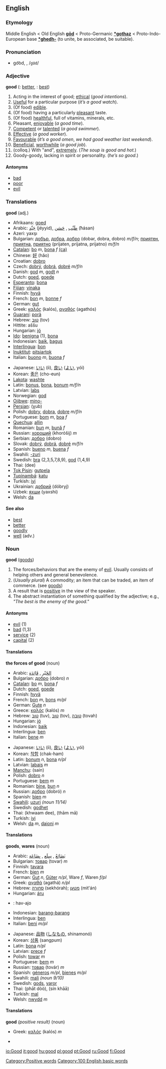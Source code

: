 ==English==
===Etymology===
Middle English < Old English '''[[gōd]]''' < Proto-Germanic '''[[*gothaz]]''' < Proto-Indo-European base '''[[*ghedh-]]''' (to unite, be associated, be suitable).

===Pronunciation===
*go͝od, {{IPAchar|/ɡʊd/}}, /<tt>gUd</tt>/

===Adjective===
'''good''' ({{compar}}: [[better]], {{superl}}: [[best]])

#Acting in the interest of good; [[ethic]]al (''good intentions'').
#[[Useful]] for a particular purpose (''it’s a good watch'').
#(Of food) [[edible]].
#(Of food) having a particularly [[pleasant]] taste.
#(Of food) [[healthful]], full of vitamins, minerals, etc.
#Pleasant, [[enjoy]]able (''a good time'').
#[[Competent]] or [[talent]]ed (''a good swimmer'').
#[[Effective]] (''a good worker'').
#[[Favourable]] (''it’s a good omen'', ''we had good weather last weekend'').
#[[Beneficial]], [[worthwhile]] (''a good job'').
#(colloq.) With "and", [[extremely]]. (''The soup is good and hot.'')
# Goody-goody, lacking in spirit or personality. (''he’s so good''.)

====Antonyms====
* [[bad]]
* [[poor]]
* [[evil]]

===Translations===

'''good''' (adj.)
{{top}}
*Afrikaans: [[goed]]
*Arabic: [[جيد|جَيِّد]] (jéyyid), [[طيب|طَيِّب]] {{IPAchar|(ʈáyyib)}}, [[حسن|حَسَن]] (‎ħásan)
*Azeri: yaxşı
*Bulgarian: [[добър]], [[добра]], [[добро]] (dobər, dobra, dobro) ''m/f/n''; [[приятен]], [[приятна]], [[приятно]] (prijaten, prijatna, prijatno) ''m/f/n''
*[[Catalan]]: [[bo]] ''m'', [[bona]] ''f'' [[:ca:bo|(ca)]] 
*Chinese: [[好]] (hăo)
*Croatian: [[dobro]]
*Czech: [[dobrý]], [[dobrá]], [[dobré]] ''m/f/n''
*Danish: [[god#Danish|god]] ''m'', [[godt]] ''n''
*Dutch: [[goed]], [[goede]]
*[[Esperanto]]: [[bona]]
*[[Fijian]]: [[vinaka]]
*Finnish: [[hyvä]]
*French: [[bon]] ''m'', [[bonne]] ''f''
*German: [[gut#German|gut]]
*Greek: [[καλός]] (kalós), [[αγαθός]] (agathós)
*[[Guaraní]]: [[porã]]
*Hebrew: [[טוב]] (tov)
*Hittite: aššu
*Hungarian: [[jó]]
*[[Ido]]: [[benigna]] (1), [[bona]]
*Indonesian: [[baik]], [[bagus]]
*[[Interlingua]]: [[bon]]
*[[Inuktitut]]: [[pitsiartok]]
*Italian: [[buono]] ''m'', [[buona]] ''f''
{{mid}}
*Japanese: [[いい]] (íi), [[良い]] ([[よい]], yói)
*Korean: [[좋은]] (cho-eun)
*[[Lakota]]: [[washte]]
*Latin: [[bonus]], [[bona]], [[bonum]] ''m/f/n''
*Latvian: [[labs]]
*Norwegian: [[god#Norwegian|god]]
*[[Ojibwe]]: [[mino-]]
*[[Persian]]: {{FAchar|[[خوب]]}} (χub)
*Polish: [[dobry]], [[dobra]], [[dobre]] ''m/f/n''
*Portuguese: [[bom]] ''m'', [[boa]] ''f''
*[[Quechua]]: [[allin]]
*Romanian: [[bun]] ''m'', [[bună]] ''f''
*Russian: [[хороший]] (khoróšij) ''m''
*Serbian: [[добро]] (dobro)
*Slovak: [[dobrý]], [[dobrá]], [[dobré]] ''m/f/n''
*Spanish: [[bueno]] ''m'', [[buena]] ''f''
*Swahili: [[-zuri]]
*Swedish: [[bra#Swedish|bra]] (2,3,5,7,8,9), [[god#Swedish|god]] (1,4,9)
*Thai: {{THchar|[[ดี]]}} (dee)
*[[Tok Pisin]]: [[gutpela]]
*[[Tupinambá]]: [[katu]]
*Turkish: [[iyi]]
*Ukrainian: [[добрий]] (dóbryj)
*Uzbek: [[яхши]] (yaxshi)
*Welsh: [[da]]
{{bottom}}

====See also====
*[[best]]
*[[better]]
*[[goodly]]
*[[well]] (adv.)

===Noun===
'''good''' ([[goods]])

#The forces/behaviors that are the enemy of [[evil]]. Usually consists of helping others and general benevolence.
#(''Usually plural'') A commodity; an item that can be traded, an item of commerce. (see [[goods]])
#A result that is [[positive]] in the view of the speaker. <!-- WHAT DOES THIS MEAN? NEEDS A BETTER DEFINITION, OR AT LEAST SOME EXAMPLES! -->
#The abstract instantiation of something qualified by the adjective; e.g., ''"The best is the enemy of the good."''

====Antonyms====
*[[evil]] (1)
*[[bad]] (1,3)
*[[service]] (2)
*[[capital]] (2)

====Translations====

'''the forces of good''' (noun)
{{top}}
*Arabic: [[الخير|الخَيْر]] {{IPAchar|(al-khéːr)}}, [[فائدة|فَائِدَة]] {{IPAchar|(fáː’idah)}}
*Bulgarian: [[добро]] (dobro) ''n''
*[[Catalan]]: [[bo]] ''m'', [[bona]] ''f''
*Dutch: [[goed]], [[goede]]
*Finnish: [[hyvä]]
*French: [[bon]] ''m'', [[bons]] ''m/pl''
*German: [[Gute]] ''n''
*Greece: [[καλός]] (kalós) ''m''
*Hebrew: [[טוב]] (tuv), [[טוב]] (tov), [[טובה]] (tovah)
*Hungarian: [[jó]]
*Indonesian: [[baik]]
*Interlingua: [[ben]]
*Italian: [[bene]] ''m''
{{mid}}
*Japanese: [[いい]] (íi), [[良い]] ([[よい]], yói)
*Korean: [[착함]] (chak-ham)
*Latin: [[bonum]] ''n'', [[bona]] ''n/pl''
*Latvian: [[labais]] ''m''
*[[Manchu]]: (sain)
*Polish: [[dobro]] ''n''
*Portuguese: [[bem]] ''m''
*Romanian: [[bine]], [[bun]] ''n'' 
*Russian: [[добро]] (dobró) ''n''
*Spanish: [[bien]] ''m''
*[[Swahili]]: [[uzuri]] ''(noun 11/14)''
*Swedish: [[godhet]]
*Thai: {{THchar|[[ความดี]]}} (khwaam dee), {{THchar|[[ธรรม]]}} (thām mā)
*Turkish: [[iyi]]
*Welsh: [[da]] ''m'', [[daioni]] ''m''
{{bottom}}

====Translations====

'''goods''', '''wares''' (noun)
{{top}}
*Arabic: [[بضائع|بَضَائِعُ]] {{IPAchar|(baɖáː’iʕu)}}, [[سلع|سِلَع]] {{IPAchar|(sílaʕ)}}, [[بضاعة|بِضَاعَة]] {{IPAchar|(biɖáːʕah)}}
*Bulgarian: [[товар]] (tovar) ''m''
*Finnish: [[tavara]]
*French: [[bien]] ''m''
*German: [[Gut]] ''n'', [[Güter]] ''n/pl'', Ware ''f'', Waren ''f/pl''
*Greek: [[αγαθά]] (agathá) ''n/pl''
*Hebrew: [[סחורה]] (sekhórah); [[מטען]] (mit‛án)
*Hungarian: [[áru]]
* {{io}} : hav-ajo
*Indonesian: [[barang-barang]]
*Interlingua: [[ben]]
*Italian: [[beni]] ''m/pl''
{{mid}}
*Japanese: [[品物]] ([[しなもの]], shinamonó)
*Korean: [[상품]] (sangpum)
*Latin: [[bona]] ''n/pl''
*Latvian: [[prece]] ''f''
*Polish: [[towar]] ''m''
*Portuguese: [[bem]] ''m''
*Russian: [[товар]] (továr) ''m''
*Spanish: [[géneros]] ''m/pl'', [[bienes]] ''m/pl''
*Swahili: [[mali]] ''(noun 9/10)''
*Swedish: [[gods]], [[varor]]
*Thai: {{THchar|[[พัสดุ]]}} (phāt dòò), {{THchar|[[สินค้า]]}} (sín khāā)
*Turkish: [[mal]]
*Welsh: [[nwydd]] ''m''
{{bottom}}

====Translations====

'''good''' ''(positive result)'' (noun) <!-- WHAT DOES THIS MEAN??? NEEDS A BETTER DEFINITION! -->
{{top}}
*Greek: [[καλός]] (kalós) ''m''
{{mid}}
*
{{bottom}}

[[Category:Positive words]]

[[Category:100 English basic words]]

[[io:Good]]
[[it:good]]
[[hu:good]]
[[pl:good]]
[[pt:Good]]
[[ru:Good]]
[[fi:Good]]